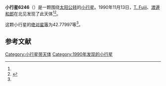 {{Infobox planet
| bgcolour = #FFFFC0
| name = 6246 Komurotoru
| symbol = 
| image = 
| caption = 
| discovery = yes
| discovery_ref = 
| discoverer = [[T._Fujii|T. Fujii]]、[[渡邊和郎|渡邊和郎]]
| discovery_site = [[北见|北见]] 
| discovered = 1990年11月13日
| designations = yes
| mp_name = 
| named_after = 
| alt_names = 
| mp_category = [[主带小行星|主带小行星]]
| orbit_ref = <ref name="a">[http://ssd.jpl.nasa.gov/sbdb.cgi?sstr=6246 6246 Komurotoru] {{Wayback|url=http://ssd.jpl.nasa.gov/sbdb.cgi?sstr=6246 |date=20140829001701 }}，小行星數據庫瀏覽器（JPL Small-Body Database Browser）－[[美国国家航空航天局|美国国家航空航天局]]喷气推进实验室</ref>
| epoch = 2456400.5 (2013年4月18日更新)
| aphelion = {{convert|3.1649487|AU|km|3|abbr=on|lk=out}}
| perihelion = {{convert|1.7324711|AU|km|3|abbr=on}}
| semimajor = {{convert|2.4487099|AU|km|3|abbr=on}}
| eccentricity = 0.2924964
| period = 1399.601619 [[日|日]]<br />3.83[[儒略年|儒略年]]
| avg_speed = 
| inclination = 24.37109
| asc_node = 52.99406
| mean_anomaly = 
| arg_peri = 42.77997
| satellites = 
| physical_characteristics = yes
| dimensions = 
| mass = 
| density = 
| surface_grav = 
| escape_velocity = 
| sidereal_day = 
| axial_tilt = 
| pole_ecliptic_lat = 
| pole_ecliptic_lon = 
| albedo = 
| temperatures= 
| temp_name1 = 
| mean_temp_1 = 
| max_temp_1 = 
| temp_name2 = 
| max_temp_2 = 
| spectral_type = 
| abs_magnitude = 42.77997
}}

'''小行星6246'''（{{lang-en|6246 Komurotoru}}）是一颗围绕[[太阳|太阳]][[公转|公转]]的[[小行星|小行星]]。1990年11月13日，[[T._Fujii|T. Fujii]]、[[渡邊和郎|渡邊和郎]]在北见发现了此天体<ref name="a" /><ref>{{cite news|title=小行星列表|url=http://cfa-www.harvard.edu/iau/lists/NumberedMPs.txt|accessdate=2013-07-08|newspaper=哈佛大学|archive-date=2008-05-17|archive-url=https://web.archive.org/web/20080517010638/http://cfa-www.harvard.edu/iau/lists/NumberedMPs.txt|dead-url=no}}</ref>。

这颗小行星的[[绝对星等|绝对星等]]为42.77997等<ref name="a" />。

==参考文献==
{{reflist}}
{{Minor Planet Number|[[小行星6245|小行星6245]]|[[小行星6247|小行星6247]]}}

{{小天体}}

[[Category:小行星带天体|Category:小行星带天体]]
[[Category:1990年发现的小行星|Category:1990年发现的小行星]]

{{asteroid-stub}}